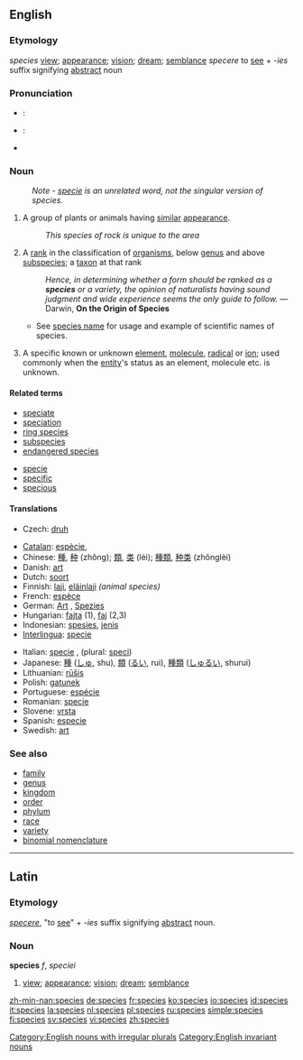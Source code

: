 {{wikipedia}}
==English==

===Etymology===
{{L.}} ''species'' [[view]]; [[appearance]]; [[vision]]; [[dream]]; [[semblance]] ''specere'' to [[see]] + ''-ies'' suffix signifying [[abstract]] noun

===Pronunciation===
*{{italbrac|[[RP]]}}: {{IPA|/ˈspiːʃiːz/}}
*{{italbrac|US}}: {{IPA|/ˈspiːsiːz/ or /ˈspiːʃiːz/}}
*{{audio|en-us-species.ogg|Audio (US)}}

===Noun===
{{en-noun|species}}

:''Note - [[specie]] is an unrelated word, not the singular version of species.''

# A group of plants or animals having [[similar]] [[appearance]].
#: ''This species of rock is unique to the area''
# {{context|biology|taxonomy}} A [[rank]] in the classification of [[organism]]s, below [[genus]] and above [[subspecies]]; a [[taxon]] at that rank
#: ''Hence, in determining whether a form should be ranked as a '''species''' or a variety, the opinion of naturalists having sound judgment and wide experience seems the only guide to follow.'' &mdash; Darwin, '''On the Origin of Species'''
#*See [[species name]] for usage and example of scientific names of species. 
# {{chemistry}} A specific known or unknown [[element]], [[molecule]], [[radical]] or [[ion]]; used commonly when the [[entity]]'s status as an element, molecule etc. is unknown.

====Related terms====
*[[speciate]]
*[[speciation]]
*[[ring species]]
*[[subspecies]]
*[[endangered species]]

*[[specie]]
*[[specific]]
*[[specious]]

====Translations====
{{trans-top|rank in a taxonomic classification}}
*Czech: [[druh]] {{m}}
{{trans-mid}}
{{trans-bottom}}

{{top}}
*[[Catalan]]: [[espècie]], {{f}}
*Chinese: [[種]], [[种]] (zhǒng); [[類]], [[类]] (lèi); [[種類]], [[种类]] (zhǒnglèi)
*Danish: [[art]] {{c}}
*Dutch: [[soort]] {{f}}
*Finnish: [[laji]], [[eläinlaji]] ''(animal species)''
*French: [[espèce]] {{f}}
*German: [[Art]] {{f}}, [[Spezies]] {{f}}
*Hungarian: [[fajta]] (1), [[faj]] (2,3)
*Indonesian: [[spesies]], [[jenis]]
*[[Interlingua]]: [[specie]]
{{mid}}
*Italian: [[specie]] {{f}}, (plural: [[speci]])
*Japanese: [[種]] ([[しゅ]], shu), [[類]] ([[るい]], rui), [[種類]] ([[しゅるい]], shurui)
*Lithuanian: [[rūšis]] {{f}}
*Polish: [[gatunek]] {{m}}
*Portuguese: [[espécie]] {{f}}
*Romanian: [[specie]] {{f}}
*Slovene: [[vrsta]] {{f}}
*Spanish: [[especie]] {{f}}
*Swedish: [[art]] {{c}}
{{bottom}}

===See also===
*[[family]]
*[[genus]]
*[[kingdom]]
*[[order]]
*[[phylum]]
*[[race]]
*[[variety]]
*[[binomial nomenclature]]

[[Category:English nouns with irregular plurals]]
[[Category:English invariant nouns]]

----

==Latin==

===Etymology===
''[[specere]]'', "to [[see]]" + ''-ies'' suffix signifying [[abstract]] noun.

===Noun===
'''species''' ''f'', ''speciei''

# [[view]]; [[appearance]]; [[vision]]; [[dream]]; [[semblance]]

[[zh-min-nan:species]]
[[de:species]]
[[fr:species]]
[[ko:species]]
[[io:species]]
[[id:species]]
[[it:species]]
[[la:species]]
[[nl:species]]
[[pl:species]]
[[ru:species]]
[[simple:species]]
[[fi:species]]
[[sv:species]]
[[vi:species]]
[[zh:species]]